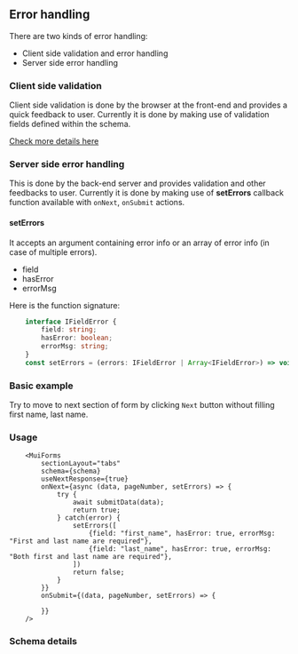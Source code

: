 ## Error handling

There are two kinds of error handling:
- Client side validation and error handling
- Server side error handling

### Client side validation

Client side validation is done by the browser at the front-end and provides a quick feedback to user.
Currently it is done by making use of validation fields defined within the schema.

[Check more details here](/fields/field-validation)

### Server side error handling

This is done by the back-end server and provides validation and other feedbacks to user.
Currently it is done by making use of **setErrors** callback function available with `onNext`, `onSubmit` actions.

#### setErrors
It accepts an argument containing error info or an array of error info (in case of multiple errors).
- field
- hasError
- errorMsg

Here is the function signature:
```ts
    interface IFieldError {
        field: string;
        hasError: boolean;
        errorMsg: string;
    }
    const setErrors = (errors: IFieldError | Array<IFieldError>) => void;
```

### Basic example

Try to move to next section of form by clicking `Next` button without filling first name, last name.


<FormWithServerSideErrorHandling />

### Usage

```tsx
    <MuiForms
        sectionLayout="tabs"
        schema={schema}
        useNextResponse={true}
        onNext={async (data, pageNumber, setErrors) => {
            try {
                await submitData(data);
                return true;
            } catch(error) {
                setErrors([
                    {field: "first_name", hasError: true, errorMsg: "First and last name are required"},
                    {field: "last_name", hasError: true, errorMsg: "Both first and last name are required"},
                ])
                return false;
            }
        }}
        onSubmit={(data, pageNumber, setErrors) => {

        }}
    />
```

### Schema details

<SchemaViewer value={schema} />

